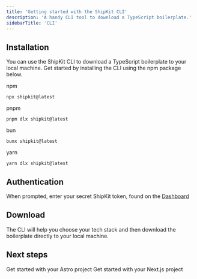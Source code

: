 ```yaml
---
title: 'Getting started with the ShipKit CLI'
description: 'A handy CLI tool to download a TypeScript boilerplate.'
sidebarTitle: 'CLI'
---
```


## Installation

You can use the ShipKit CLI to download a TypeScript boilerplate to your local machine. Get started by installing the CLI using the npm package below.

npm
```
npx shipkit@latest
```

pnpm
```
pnpm dlx shipkit@latest
```

bun
```
bunx shipkit@latest
```

yarn
```
yarn dlx shipkit@latest
```

## Authentication

When prompted, enter your secret ShipKit token, found on the [Dashboard](https://shipkit.app/dashboard/cli#authentication)

## Download

The CLI will help you choose your tech stack and then download the boilerplate directly to your local machine.

## Next steps

<CardGroup cols={2}>
  <Card
    title="Astro"
    href="/astro"
  >
    Get started with your Astro project
  </Card>
  <Card
    title="Next.js"
    href="/next"
  >
    Get started with your Next.js project
  </Card>
</CardGroup>
